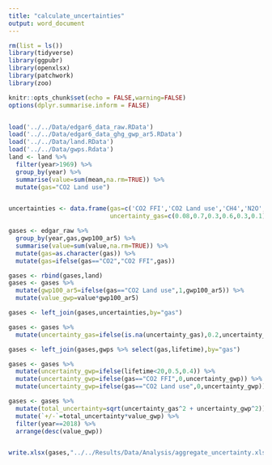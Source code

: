 ```yaml
---
title: "calculate_uncertainties"
output: word_document
---
```


```r

rm(list = ls())
library(tidyverse)
library(ggpubr)
library(openxlsx)
library(patchwork)
library(zoo)

knitr::opts_chunk$set(echo = FALSE,warning=FALSE)
options(dplyr.summarise.inform = FALSE)


load('../../Data/edgar6_data_raw.RData')
load('../../Data/edgar6_data_ghg_gwp_ar5.RData')
load('../../Data/land.RData')
load('../../Data/gwps.Rdata')
land <- land %>% 
  filter(year>1969) %>%
  group_by(year) %>% 
  summarise(value=sum(mean,na.rm=TRUE)) %>% 
  mutate(gas="CO2 Land use")


uncertainties <- data.frame(gas=c('CO2 FFI','CO2 Land use','CH4','N2O','Fgas','GHG'),
                            uncertainty_gas=c(0.08,0.7,0.3,0.6,0.3,0.1))

```


```r

gases <- edgar_raw %>%  
  group_by(year,gas,gwp100_ar5) %>% 
  summarise(value=sum(value,na.rm=TRUE)) %>%
  mutate(gas=as.character(gas)) %>% 
  mutate(gas=ifelse(gas=="CO2","CO2 FFI",gas))

gases <- rbind(gases,land)
gases <- gases %>% 
  mutate(gwp100_ar5=ifelse(gas=="CO2 Land use",1,gwp100_ar5)) %>% 
  mutate(value_gwp=value*gwp100_ar5)

gases <- left_join(gases,uncertainties,by="gas")

gases <- gases %>% 
  mutate(uncertainty_gas=ifelse(is.na(uncertainty_gas),0.2,uncertainty_gas))

gases <- left_join(gases,gwps %>% select(gas,lifetime),by="gas")

gases <- gases %>% 
  mutate(uncertainty_gwp=ifelse(lifetime<20,0.5,0.4)) %>% 
  mutate(uncertainty_gwp=ifelse(gas=="CO2 FFI",0,uncertainty_gwp)) %>% 
  mutate(uncertainty_gwp=ifelse(gas=="CO2 Land use",0,uncertainty_gwp))

gases <- gases %>% 
  mutate(total_uncertainty=sqrt(uncertainty_gas^2 + uncertainty_gwp^2)) %>% 
  mutate(`+/-`=total_uncertainty*value_gwp) %>% 
  filter(year==2018) %>% 
  arrange(desc(value_gwp))


write.xlsx(gases,"../../Results/Data/Analysis/aggregate_uncertainty.xlsx")

```

